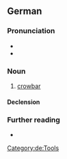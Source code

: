 ==German==

===Pronunciation===
* {{IPA|/ˈbʀɛçˌʔaɪ̯zn̩/|/ˈbʀɛçˌʔaɪ̯zən/|lang=de}}
* {{audio|De-Brecheisen.ogg|Audio|lang=de}}

===Noun===
{{de-noun|n|Brecheisens|Brecheisen}}

# [[crowbar]]

====Declension====
{{de-decl-noun-n|s}}

===Further reading===
* {{R:Duden}}

[[Category:de:Tools]]
